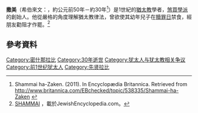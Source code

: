 '''撒美'''（希伯來文：{{rtl-lang|he|שמאי}}，約公元前50年－約30年<ref>Shammai ha-Zaken. (2011). In Encyclopædia Britannica. Retrieved from http://www.britannica.com/EBchecked/topic/538335/Shammai-ha-Zaken {{Wayback|url=http://www.britannica.com/EBchecked/topic/538335/Shammai-ha-Zaken |date=20111115224500 }}</ref>）是1世紀的[[猶太教|猶太教]]學者，[[煞買學派|煞買學派]]的創始人。他從嚴格的角度理解猶太教律法，曾欲使其幼年兒子在[[贖罪日|贖罪日]]禁食，經朋友勸阻才作罷。<ref>[http://www.jewishencyclopedia.com/view.jsp?artid=549&letter=S SHAMMAI] {{Wayback|url=http://www.jewishencyclopedia.com/view.jsp?artid=549&letter=S |date=20110914004107 }}，載於JewishEncyclopedia.com。</ref>

==參考資料==
{{reflist}}

{{犹太人和犹太教}}

[[Category:密什那拉比|Category:密什那拉比]]
[[Category:30年逝世|Category:30年逝世]]
[[Category:犹太人与犹太教相关争议|Category:犹太人与犹太教相关争议]]
[[Category:前1世纪犹太人|Category:前1世纪犹太人]]
[[Category:先贤拉比|Category:先贤拉比]]